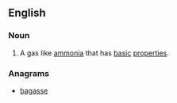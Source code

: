 ==English==

===Noun===
{{en-noun|head=[[base]] [[gas]]|es}}

# {{context|chemistry|science|lang=en}} A gas like [[ammonia]] that has [[basic]] [[properties]].

===Anagrams===
* [[bagasse#English|bagasse]]